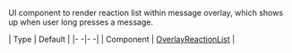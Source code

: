 UI component to render reaction list within message overlay, which shows up when user long presses a message.

| Type | Default |
|- -|- -|
| Component | [OverlayReactionList](/reactnative/ui-components/overlay-reaction-list) |
